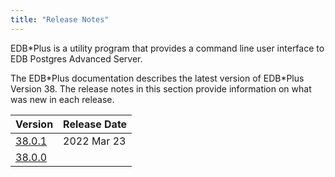 ```yaml
---
title: "Release Notes"
---
```


EDB\*Plus is a utility program that provides a command line user interface to EDB Postgres Advanced Server.

The EDB\*Plus documentation describes the latest version of EDB\*Plus Version 38. The release notes in this section provide information on what was new in each release. 

| Version                                | Release Date |                        
| -------------------------------------- | ------------ |  
| [38.0.1](09_edbplus38.01_rel_notes.mdx)| 2022 Mar 23  | 
| [38.0.0](10_edbplus38_rel_notes.mdx)|    | 